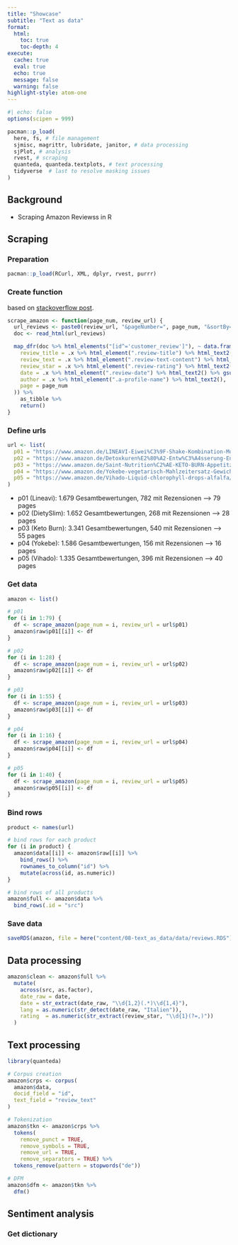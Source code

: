 ```yaml
---
title: "Showcase"
subtitle: "Text as data"
format: 
  html:
    toc: true
    toc-depth: 4
execute: 
  cache: true
  eval: true
  echo: true
  message: false
  warning: false
highlight-style: atom-one
---
```


```r
#| echo: false
options(scipen = 999)

pacman::p_load(
  here, fs, # file management
  sjmisc, magrittr, lubridate, janitor, # data processing
  sjPlot, # analysis
  rvest, # scraping
  quanteda, quanteda.textplots, # text processing
  tidyverse  # last to resolve masking issues
)
```

## Background

- Scraping Amazon Reviewss in R

## Scraping
### Preparation
```r
pacman::p_load(RCurl, XML, dplyr, rvest, purrr)
```


### Create function

based on [stackoverflow post](https://stackoverflow.com/a/70993803). 

```r
scrape_amazon <- function(page_num, review_url) {
  url_reviews <- paste0(review_url, "&pageNumber=", page_num, "&sortBy=recent")
  doc <- read_html(url_reviews)

  map_dfr(doc %>% html_elements("[id^='customer_review']"), ~ data.frame(
    review_title = .x %>% html_element(".review-title") %>% html_text2(),
    review_text = .x %>% html_element(".review-text-content") %>% html_text2(),
    review_star = .x %>% html_element(".review-rating") %>% html_text2(),
    date = .x %>% html_element(".review-date") %>% html_text2() %>% gsub(".*vom ", "", .),
    author = .x %>% html_element(".a-profile-name") %>% html_text2(),
    page = page_num
  )) %>%
    as_tibble %>%
    return()
}
```

### Define urls
```r
url <- list(
  p01 = "https://www.amazon.de/LINEAVI-Eiwei%C3%9F-Shake-Kombination-Molkeneiwei%C3%9F-laktosefrei/product-reviews/B018IB02AU/ref=cm_cr_dp_d_show_all_btm?ie=UTF8&reviewerType=all_reviews",
  p02 = "https://www.amazon.de/Detoxkuren%E2%80%A2-Entw%C3%A4sserung-Entschlackung-Stoffwechsel-entschlacken/product-reviews/B072QW5ZN1/ref=cm_cr_dp_d_show_all_btm?ie=UTF8&reviewerType=all_reviews",
  p03 = "https://www.amazon.de/Saint-Nutrition%C2%AE-KETO-BURN-Appetitz%C3%BCgler/product-reviews/B08B67V8G5/ref=cm_cr_dp_d_show_all_btm?ie=UTF8&reviewerType=all_reviews",
  p04 = "https://www.amazon.de/Yokebe-vegetarisch-Mahlzeitersatz-Gewichtsabnahme-hochwertigen/product-reviews/B08GYZ8LRB/ref=cm_cr_dp_d_show_all_btm?ie=UTF8&reviewerType=all_reviews",
  p05 = "https://www.amazon.de/Vihado-Liquid-chlorophyll-drops-alfalfa/product-reviews/B093XNC8QH/ref=cm_cr_arp_d_paging_btm_next_2?ie=UTF8&reviewerType=all_reviews"
)
```

- p01 (Lineavi): 1.679 Gesamtbewertungen, 782 mit Rezensionen --> 79 pages
- p02 (DietySlim):  1.652 Gesamtbewertungen, 268 mit Rezensionen --> 28 pages
- p03 (Keto Burn): 3.341 Gesamtbewertungen, 540 mit Rezensionen --> 55 pages
- p04 (Yokebe): 1.586 Gesamtbewertungen, 156 mit Rezensionen --> 16 pages
- p05 (Vihado): 1.335 Gesamtbewertungen, 396 mit Rezensionen --> 40 pages


### Get data
```r
amazon <- list()

# p01 
for (i in 1:79) {
  df <- scrape_amazon(page_num = i, review_url = url$p01)
  amazon$raw$p01[[i]] <- df
}

# p02
for (i in 1:28) {
  df <- scrape_amazon(page_num = i, review_url = url$p02)
  amazon$raw$p02[[i]] <- df
}

# p03
for (i in 1:55) {
  df <- scrape_amazon(page_num = i, review_url = url$p03)
  amazon$raw$p03[[i]] <- df
}

# p04
for (i in 1:16) {
  df <- scrape_amazon(page_num = i, review_url = url$p04)
  amazon$raw$p04[[i]] <- df
}

# p05
for (i in 1:40) {
  df <- scrape_amazon(page_num = i, review_url = url$p05)
  amazon$raw$p05[[i]] <- df
}
```

### Bind rows
```r
product <- names(url)

# bind rows for each product
for (i in product) {
  amazon$data[[i]] <- amazon$raw[[i]] %>% 
    bind_rows() %>% 
    rownames_to_column("id") %>% 
    mutate(across(id, as.numeric))
}

# bind rows of all products
amazon$full <- amazon$data %>% 
  bind_rows(.id = "src")
```

### Save data
```r
saveRDS(amazon, file = here("content/08-text_as_data/data/reviews.RDS"))
```


## Data processing
```r
amazon$clean <- amazon$full %>% 
  mutate(
    across(src, as.factor), 
    date_raw = date, 
    date = str_extract(date_raw, "\\d{1,2}(.*)\\d{1,4}"),
    lang = as.numeric(str_detect(date_raw, "Italien")), 
    rating  = as.numeric(str_extract(review_star, "\\d{1}(?=,)"))
  )
```



## Text processing
```r
library(quanteda)

# Corpus creation
amazon$crps <- corpus(
  amazon$data,
  docid_field = "id", 
  text_field = "review_text"
)

# Tokenization
amazon$tkn <- amazon$crps %>% 
  tokens(
    remove_punct = TRUE,
    remove_symbols = TRUE,
    remove_url = TRUE,
    remove_separators = TRUE) %>% 
  tokens_remove(pattern = stopwords("de"))

# DFM
amazon$dfm <- amazon$tkn %>% 
  dfm()
```


## Sentiment analysis
### Get dictionary
```r

```

